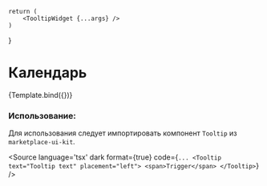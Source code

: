 
<Meta title="Tooltip" component={TooltipWidget} />

    return (
        <TooltipWidget {...args} />
    )
}


# Календарь

<Canvas>
    <Story name="Base">
        {Template.bind({})}
    </Story>
</Canvas>

<ArgsTable of={Tooltip} />

### Использование:
Для использования следует импортировать компонент `Tooltip` из `marketplace-ui-kit`.

<Source
    language='tsx'
    dark
    format={true}
    code={`
        ...
         <Tooltip text="Tooltip text" placement="left">
            <span>Trigger</span>
        </Tooltip>
  `}
/>
